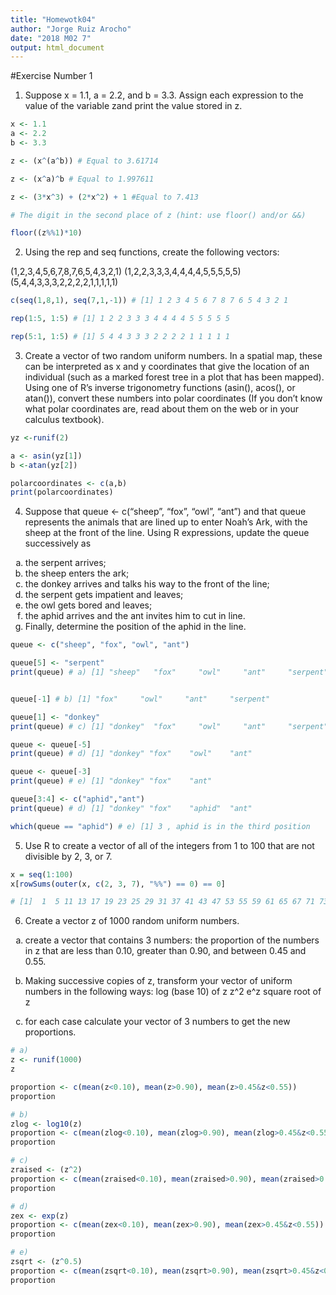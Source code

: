 ```yaml
---
title: "Homewotk04"
author: "Jorge Ruiz Arocho"
date: "2018 M02 7"
output: html_document
---
```

#Exercise Number 1 

1. Suppose x = 1.1, a = 2.2, and b = 3.3. Assign each expression to the value of the variable zand print the value stored in z.

```r
x <- 1.1
a <- 2.2
b <- 3.3

z <- (x^(a^b)) # Equal to 3.61714

z <- (x^a)^b # Equal to 1.997611

z <- (3*x^3) + (2*x^2) + 1 #Equal to 7.413

# The digit in the second place of z (hint: use floor() and/or &&)

floor((z%%1)*10)

```


2. Using the rep and seq functions, create the following vectors:

(1,2,3,4,5,6,7,8,7,6,5,4,3,2,1)
(1,2,2,3,3,3,4,4,4,4,5,5,5,5,5)
(5,4,4,3,3,3,2,2,2,2,1,1,1,1,1)

```r

c(seq(1,8,1), seq(7,1,-1)) # [1] 1 2 3 4 5 6 7 8 7 6 5 4 3 2 1

rep(1:5, 1:5) # [1] 1 2 2 3 3 3 4 4 4 4 5 5 5 5 5

rep(5:1, 1:5) # [1] 5 4 4 3 3 3 2 2 2 2 1 1 1 1 1

```

3. Create a vector of two random uniform numbers. In a spatial map, these can be interpreted as x and y coordinates that give the location of an individual (such as a marked forest tree in a plot that has been mapped). Using one of R’s inverse trigonometry functions (asin(), acos(), or atan()), convert these numbers into polar coordinates (If you don’t know what polar coordinates are, read about them on the web or in your calculus textbook).

```r
yz <-runif(2)

a <- asin(yz[1])
b <-atan(yz[2])

polarcoordinates <- c(a,b)
print(polarcoordinates)

```

4. Suppose that queue <- c("sheep", "fox", "owl", "ant") and that queue represents the animals that are lined up to enter Noah’s Ark, with the sheep at the front of the line. Using R expressions, update the queue successively as

a. the serpent arrives;
b. the sheep enters the ark;
c. the donkey arrives and talks his way to the front of the line;
d. the serpent gets impatient and leaves;
e. the owl gets bored and leaves;
f. the aphid arrives and the ant invites him to cut in line.
g. Finally, determine the position of the aphid in the line.

```r
queue <- c("sheep", "fox", "owl", "ant")

queue[5] <- "serpent"
print(queue) # a) [1] "sheep"   "fox"     "owl"     "ant"     "serpent"


queue[-1] # b) [1] "fox"     "owl"     "ant"     "serpent"

queue[1] <- "donkey"
print(queue) # c) [1] "donkey"  "fox"     "owl"     "ant"     "serpent"

queue <- queue[-5] 
print(queue) # d) [1] "donkey" "fox"    "owl"    "ant"

queue <- queue[-3] 
print(queue) # e) [1] "donkey" "fox"    "ant"

queue[3:4] <- c("aphid","ant")
print(queue) # d) [1] "donkey" "fox"    "aphid"  "ant" 

which(queue == "aphid") # e) [1] 3 , aphid is in the third position 

```

5. Use R to create a vector of all of the integers from 1 to 100 that are not divisible by 2, 3, or 7.

```r
x = seq(1:100)
x[rowSums(outer(x, c(2, 3, 7), "%%") == 0) == 0]

# [1]  1  5 11 13 17 19 23 25 29 31 37 41 43 47 53 55 59 61 65 67 71 73 79 83 85 89 95 97
```

6. Create a vector z of 1000 random uniform numbers.
  a) create a vector that contains 3 numbers: the proportion of the numbers in z that are less than 0.10,   greater than 0.90, and between 0.45 and 0.55.
  b) Making successive copies of z, transform your vector of uniform numbers in the following ways:
    log (base 10) of z
    z^2
    e^z
    square root of z
  
  c) for each case calculate your vector of 3 numbers to get the new proportions.
  
```r
# a)
z <- runif(1000)
z

proportion <- c(mean(z<0.10), mean(z>0.90), mean(z>0.45&z<0.55))
proportion

# b)
zlog <- log10(z)
proportion <- c(mean(zlog<0.10), mean(zlog>0.90), mean(zlog>0.45&z<0.55))
proportion

# c)
zraised <- (z^2)
proportion <- c(mean(zraised<0.10), mean(zraised>0.90), mean(zraised>0.45&z<0.55))
proportion

# d) 
zex <- exp(z)
proportion <- c(mean(zex<0.10), mean(zex>0.90), mean(zex>0.45&z<0.55))
proportion

# e) 
zsqrt <- (z^0.5)
proportion <- c(mean(zsqrt<0.10), mean(zsqrt>0.90), mean(zsqrt>0.45&z<0.55))
proportion
```